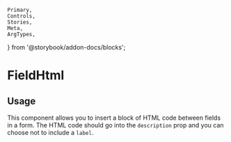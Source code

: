 	Primary,
	Controls,
	Stories,
	Meta,
	ArgTypes,
} from '@storybook/addon-docs/blocks';


<Meta of={FieldHtmlStories} />

# FieldHtml

## Usage

This component allows you to insert a block of HTML code between fields in a form. The HTML code should go into the `description` prop and you can choose not to include a `label`.

<Primary />
<Controls />

